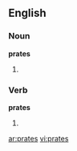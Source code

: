 ==English==

===Noun===
'''prates'''
# {{plural of|[[prate]]}}


===Verb===
'''prates'''

# {{third-person singular of|[[prate]]}}

[[ar:prates]]
[[vi:prates]]